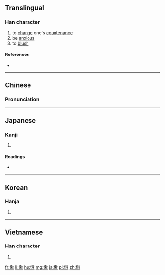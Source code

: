 ==Translingual==

===Han character===
{{Han char|rn=61|rad=心|as=09|sn=12|four=9908<sub>0</sub>|canj=心竹木火 (PHDF)|ids=⿰[[忄]][[秋]]}}

# to [[change]] one's [[countenance]]
# be [[anxious]]
# to [[blush]]

====References====
* {{Han ref|kx=0393.200|dkj=10884|dj=0729.170|hdz=42329.040|uh=6100|ud=24832|bh=B473|bd=46195}}

----

==Chinese==
{{zh-forms}}

===Pronunciation===
{{zh-pron
|m=qiǎo
|c=ciu2
|mc=y
|oc=y
|cat=v
}}

----

==Japanese==

===Kanji===
{{ja-kanji|grade=|rs=心09}}

# {{defn|lang=ja|sort=心09}}

====Readings====
* {{ja-readings|on=[[しょう]] (shō), [[しゅう]] (shū)|kun=[[うれえる]] (ureeru), [[さびしい]] (sabishii)}}

----

==Korean==

===Hanja===
{{ko-hanja|hangeul=초|eumhun=|rv=cho|mr=ch'o|y=cho}}

# {{defn|lang=ko|sort=心09}}

----

==Vietnamese==

===Han character===
{{vi-readings|rs=心09| hanviet = xỉu}}

# {{defn|lang=vi|sort=心09}}

[[fr:愀]]
[[li:愀]]
[[hu:愀]]
[[mg:愀]]
[[ja:愀]]
[[pl:愀]]
[[zh:愀]]